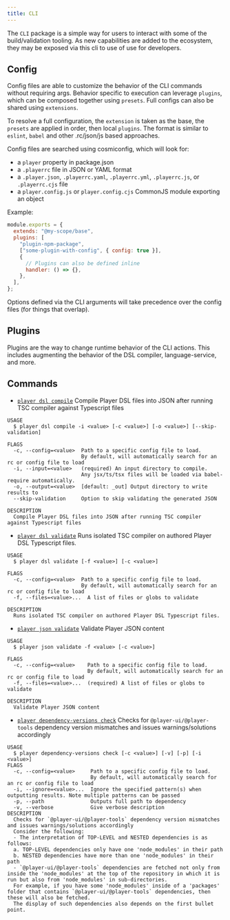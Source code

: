 ```yaml
---
title: CLI
---
```


The `CLI` package is a simple way for users to interact with some of the build/validation tooling. As new capabilities are added to the ecosystem, they may be exposed via this cli to use of use for developers.

## Config

Config files are able to customize the behavior of the CLI commands without requiring args. Behavior specific to execution can leverage `plugins`, which can be composed together using `presets`. Full configs can also be shared using `extensions`.

To resolve a full configuration, the `extension` is taken as the base, the `presets` are applied in order, then local `plugins`.
The format is similar to `eslint`, `babel` and other .rc/json/js based approaches.

Config files are searched using cosmiconfig, which will look for:

- a `player` property in package.json
- a `.playerrc` file in JSON or YAML format
- a `.player.json`, `.playerrc.yaml`, `.playerrc.yml`, `.playerrc.js`, or `.playerrc.cjs` file
- a `player.config.js` or `player.config.cjs` CommonJS module exporting an object

Example:

```js
module.exports = {
  extends: "@my-scope/base",
  plugins: [
    "plugin-npm-package",
    ["some-plugin-with-config", { config: true }],
    {
      // Plugins can also be defined inline
      handler: () => {},
    },
  ],
};
```

Options defined via the CLI arguments will take precedence over the config files (for things that overlap).

## Plugins

Plugins are the way to change runtime behavior of the CLI actions. This includes augmenting the behavior of the DSL compiler, language-service, and more.

## Commands

- [`player dsl compile`](#player-dsl-compile)
  Compile Player DSL files into JSON after running TSC compiler against Typescript files

```
USAGE
  $ player dsl compile -i <value> [-c <value>] [-o <value>] [--skip-validation]

FLAGS
  -c, --config=<value>  Path to a specific config file to load.
                        By default, will automatically search for an rc or config file to load
  -i, --input=<value>   (required) An input directory to compile.
                        Any jsx/ts/tsx files will be loaded via babel-require automatically.
  -o, --output=<value>  [default: _out] Output directory to write results to
  --skip-validation     Option to skip validating the generated JSON

DESCRIPTION
  Compile Player DSL files into JSON after running TSC compiler against Typescript files
```

- [`player dsl validate`](#player-dsl-validate)
  Runs isolated TSC compiler on authored Player DSL Typescript files.

```
USAGE
  $ player dsl validate [-f <value>] [-c <value>]

FLAGS
  -c, --config=<value>  Path to a specific config file to load.
                        By default, will automatically search for an rc or config file to load
  -f, --files=<value>...  A list of files or globs to validate

DESCRIPTION
  Runs isolated TSC compiler on authored Player DSL Typescript files.
```

- [`player json validate`](#player-json-validate)
  Validate Player JSON content

```
USAGE
  $ player json validate -f <value> [-c <value>]

FLAGS
  -c, --config=<value>    Path to a specific config file to load.
                          By default, will automatically search for an rc or config file to load
  -f, --files=<value>...  (required) A list of files or globs to validate

DESCRIPTION
  Validate Player JSON content
```

- [`player dependency-versions check`](#player-dependency-versions-check)
  Checks for `@player-ui/@player-tools` dependency version mismatches and issues warnings/solutions accordingly

```
USAGE
  $ player dependency-versions check [-c <value>] [-v] [-p] [-i <value>]
FLAGS
  -c, --config=<value>     Path to a specific config file to load.
                           By default, will automatically search for an rc or config file to load
  -i, --ignore=<value>...  Ignore the specified pattern(s) when outputting results. Note multiple patterns can be passed
  -p, --path               Outputs full path to dependency
  -v, --verbose            Give verbose description
DESCRIPTION
  Checks for `@player-ui/@player-tools` dependency version mismatches and issues warnings/solutions accordingly
  Consider the following:
  - The interpretation of TOP-LEVEL and NESTED dependencies is as follows:
  a. TOP-LEVEL dependencies only have one 'node_modules' in their path
  b. NESTED dependencies have more than one 'node_modules' in their path
  - `@player-ui/@player-tools` dependencies are fetched not only from inside the 'node_modules' at the top of the repository in which it is run but also from 'node_modules' in sub-directories.
  For example, if you have some 'node_modules' inside of a 'packages' folder that contains `@player-ui/@player-tools` dependencies, then these will also be fetched.
  The display of such dependencies also depends on the first bullet point.
```
